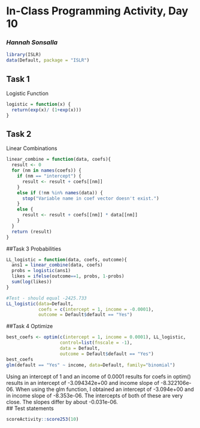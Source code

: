# In-Class Programming Activity, Day 10

### *Hannah Sonsalla*

```r
library(ISLR)
data(Default, package = "ISLR")
```

## Task 1
Logistic Function
```r
logistic = function(x) {
  return(exp(x)/ (1+exp(x)))
}
```


## Task 2
Linear Combinations
```r
linear_combine = function(data, coefs){
  result <- 0
  for (nm in names(coefs)) {
    if (nm == "intercept") {
      result <- result + coefs[[nm]]
    } 
    else if (!nm %in% names(data)) {
      stop("Variable name in coef vector doesn't exist.")
    }
    else {
      result <- result + coefs[[nm]] * data[[nm]]
    }
  }  
  return (result)
}
```


##Task 3
Probabilities
```r
LL_logistic = function(data, coefs, outcome){
  ans1 = linear_combine(data, coefs)
  probs = logistic(ans1)
  likes = ifelse(outcome==1, probs, 1-probs)
  sum(log(likes))
}

#Test - should equal -2425.733
LL_logistic(data=Default, 
            coefs = c(intercept = 1, income = -0.0001), 
            outcome = Default$default == "Yes")
```

##Task 4
Optimize
```r

best_coefs <- optim(c(intercept = 1, income = 0.0001), LL_logistic, 
                    control=list(fnscale = -1), 
                    data = Default, 
                    outcome = Default$default == "Yes")
best_coefs
glm(default == "Yes" ~ income, data=Default, family="binomial")
```

Using an intercept of 1 and an income of 0.0001 results for coefs in optim() results in an intercept of -3.094342e+00 and income slope of -8.322106e-06.  When using the glm function, I obtained an intercept of -3.094e+00 and in income slope of -8.353e-06.  The intercepts of both of these are very close.  The slopes differ by about -0.031e-06.  
## Test statements

```r
scoreActivity::score253(10)
```